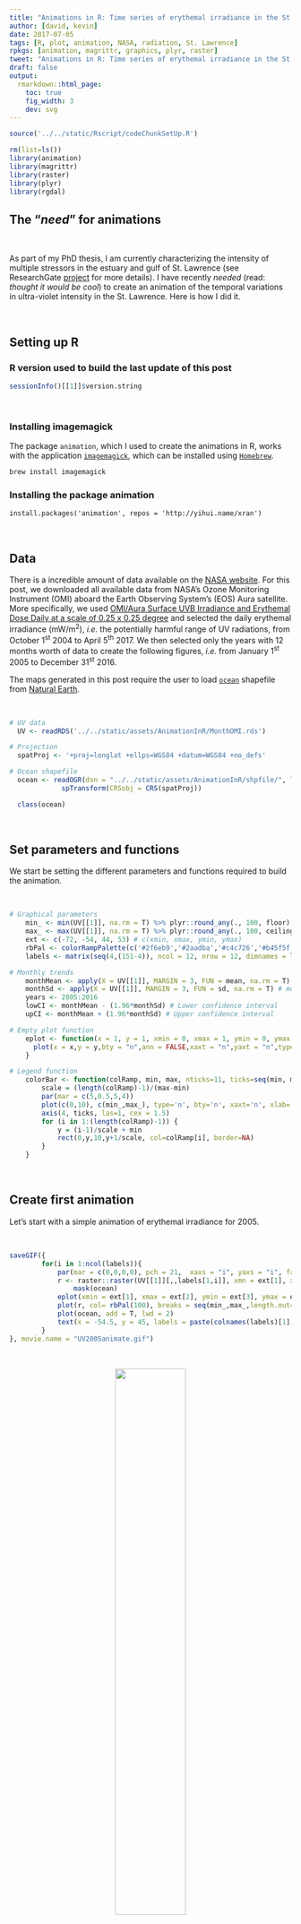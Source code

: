 ```yaml
---
title: "Animations in R: Time series of erythemal irradiance in the St. Lawrence"
author: [david, kevin]
date: 2017-07-05
tags: [R, plot, animation, NASA, radiation, St. Lawrence]
rpkgs: [animation, magrittr, graphics, plyr, raster]
tweet: "Animations in R: Time series of erythemal irradiance in the St. Lawrence"
draft: false
output:
  rmarkdown::html_page:
    toc: true
    fig_width: 3
    dev: svg
---
```



```r
source('../../static/Rscript/codeChunkSetUp.R')
```


```r
rm(list=ls())
library(animation)
library(magrittr)
library(raster)
library(plyr)
library(rgdal)
```


## The "*need*" for animations

<br/>

As part of my PhD thesis, I am currently characterizing the intensity of multiple stressors in the estuary and gulf of St. Lawrence (see ResearchGate [project](https://www.researchgate.net/project/Evaluating-the-cumulative-impacts-of-human-activities-on-the-structure-and-function-the-trophic-network-of-the-estuary-and-gulf-of-StLawrence) for more details). I have recently *needed* (read: *thought it would be cool*) to create an animation of the temporal variations in ultra-violet intensity in the St. Lawrence. Here is how I did it.

<br/>

## Setting up R

### R version used to build the last update of this post

```r
sessionInfo()[[1]]$version.string
```

<br/>

### Installing imagemagick

The package `animation`, which I used to create the animations in R, works with the application [`imagemagick`](https://www.imagemagick.org/script/index.php), which can be installed using [`Homebrew`](https://brew.sh/).

```bash
brew install imagemagick
```


### Installing the package animation

`install.packages('animation', repos = 'http://yihui.name/xran')`

<br/>

## Data

There is a incredible amount of data available on the [NASA website](https://disc.gsfc.nasa.gov/uui/datasets?keywords=%22Aura%20OMI%22). For this post, we downloaded all available data from NASA's Ozone Monitoring Instrument (OMI) aboard the Earth Observing System's (EOS) Aura satellite. More specifically, we used [OMI/Aura Surface UVB Irradiance and Erythemal Dose Daily at a scale of 0.25 x 0.25 degree](https://disc.gsfc.nasa.gov/uui/datasets/OMUVBG_V003/summary?keywords=%22Aura%20OMI%22) and selected the daily erythemal irradiance (mW/m<sup>2</sup>), *i.e.* the potentially harmful range of UV radiations, from October 1<sup>st</sup> 2004 to April 5<sup>th</sup> 2017. We then selected only the years with 12 months worth of data to create the following figures, *i.e.* from January 1<sup>st</sup> 2005 to December 31<sup>st</sup> 2016.
<!-- The resulting dataset is available here in the [letiR github page](https://github.com/letiR/letir.github.io/blob/master/assets/AnimationInR/MonthOMI.rds). -->

The maps generated in this post require the user to load [`ocean`](http://www.naturalearthdata.com/http//www.naturalearthdata.com/download/10m/physical/ne_10m_ocean.zip) shapefile from [Natural Earth](http://www.naturalearthdata.com/).

<br/>

```r
# UV data
  UV <- readRDS('../../static/assets/AnimationInR/MonthOMI.rds')

# Projection
  spatProj <- '+proj=longlat +ellps=WGS84 +datum=WGS84 +no_defs'

# Ocean shapefile
  ocean <- readOGR(dsn = "../../static/assets/AnimationInR/shpfile/", layer = "ne_10m_ocean") %>%
             spTransform(CRSobj = CRS(spatProj))

  class(ocean)
```


<br/>

## Set parameters and functions

We start be setting the different parameters and functions required to build the animation.

<br/>

```r
# Graphical parameters
    min_ <- min(UV[[1]], na.rm = T) %>% plyr::round_any(., 100, floor) # Minimum values in UV dataset
    max_ <- max(UV[[1]], na.rm = T) %>% plyr::round_any(., 100, ceiling) # Minimum values in UV dataset
    ext <- c(-72, -54, 44, 53) # c(xmin, xmax, ymin, ymax)
    rbPal <- colorRampPalette(c('#2f6eb9','#2aadba','#c4c726','#b45f5f')) # color palette
    labels <- matrix(seq(4,(151-4)), ncol = 12, nrow = 12, dimnames = list(2005:2016, month.abb), byrow = T)  # Select only full years (start: 2004/10; end: 2017/04)

# Monthly trends
    monthMean <- apply(X = UV[[1]], MARGIN = 3, FUN = mean, na.rm = T) # monthly mean
    monthSd <- apply(X = UV[[1]], MARGIN = 3, FUN = sd, na.rm = T) # monthly sd
    years <- 2005:2016
    lowCI <- monthMean - (1.96*monthSd) # Lower confidence interval
    upCI <- monthMean + (1.96*monthSd) # Upper confidence interval

# Empty plot function
    eplot <- function(x = 1, y = 1, xmin = 0, xmax = 1, ymin = 0, ymax = 1) {
      plot(x = x,y = y,bty = "n",ann = FALSE,xaxt = "n",yaxt = "n",type = "n",bg = 'grey',ylim = c(ymin,ymax),xlim = c(xmin,xmax))
    }

# Legend function
    colorBar <- function(colRamp, min, max, nticks=11, ticks=seq(min, max, len=nticks)) {
        scale = (length(colRamp)-1)/(max-min)
        par(mar = c(5,0.5,5,4))
        plot(c(0,10), c(min_,max_), type='n', bty='n', xaxt='n', xlab='', yaxt='n', ylab='')
        axis(4, ticks, las=1, cex = 1.5)
        for (i in 1:(length(colRamp)-1)) {
            y = (i-1)/scale + min
            rect(0,y,10,y+1/scale, col=colRamp[i], border=NA)
        }
    }
```

<br/>

## Create first animation

Let's start with a simple animation of erythemal irradiance for 2005.

<br/>

```r
saveGIF({
        for(i in 1:ncol(labels)){
            par(mar = c(0,0,0,0), pch = 21,  xaxs = "i", yaxs = "i", family = "serif")
            r <- raster::raster(UV[[1]][,,labels[1,i]], xmn = ext[1], xmx = ext[2], ymn = ext[3], ymx = ext[4], crs = spatProj) %>%
                mask(ocean)
            eplot(xmin = ext[1], xmax = ext[2], ymin = ext[3], ymax = ext[4])
            plot(r, col= rbPal(100), breaks = seq(min_,max_,length.out=100), legend = F, add = T)
            plot(ocean, add = T, lwd = 2)
            text(x = -54.5, y = 45, labels = paste(colnames(labels)[1], rownames(labels)[i]), adj = 1, cex = 1.5)
        }
}, movie.name = "UV2005animate.gif")
```

<br/>

<center>![](/img/UV2005animate.gif){width=50%}</center>

<br/>

## Create complex animation

Now let's make a more informative and complex animation that allows to visualize monthly erythemal irradiance through the years as well as annual trends.

<br/>

```r
ani.options(ani.height = 720, ani.width = 720)
saveGIF({
    for(i in 1:nrow(labels)) {
        #layout
            mat <- matrix(c(13:15,1:3,16:18,4:6,19:21,7:9,22:24,10:12), ncol = 3, nrow = 8, byrow = T) %>%
                    cbind(c(0,0,25,25,25,25,0,0)) %>%
                    rbind(26, .)
            layout(mat, widths = c(3,3,3,1.25), heights = c(1,rep(c(2,3),4)))

        # Rasters
            for(j in 1:ncol(labels)) {
                par(pch = 21,  xaxs = "i", yaxs = "i", family = "serif", mar = c(0,0,0,0))
                r <- raster::raster(UV[[1]][,,labels[i,j]], xmn = ext[1], xmx = ext[2], ymn = ext[3], ymx = ext[4], crs = spatProj) %>%
                     mask(ocean)
                eplot(xmin = ext[1], xmax = ext[2], ymin = ext[3], ymax = ext[4])
                image(r, col= rbPal(100), breaks = seq(0,max_,length.out=101), legend = F, add = T)
                plot(ocean, add = T)
                text(x = -54.5, y = 45, labels = paste(colnames(labels)[j], rownames(labels)[i]), adj = 1, cex = 1.5)
            }

        # Plot trends
            for(j in 1:ncol(labels)) {
                temporal <- data.frame(years = years[1:i], monthMean = monthMean[labels[1:i,j]], lowCI = lowCI[labels[1:i,j]], upCI = upCI[labels[1:i,j]]) %>%
                            na.omit()
                polyY <- c(temporal$upCI, rev(temporal$lowCI)) # Y coordinates for confidence interval polygon
                polyX <- c(temporal$years, rev(temporal$years)) # X coordinates for confidence interval polygon   

                par(mar = c(0,3,1,1), family = "serif")
                eplot(xmin = 2005, xmax = 2016, ymin = 0, ymax = max(upCI))
                polygon(polyX, polyY, border = 'transparent', col = "#d9e5f4")
                lines(temporal$monthMean ~ temporal$years, lwd = 0.5, col = '#0057bb')
                axis(side = 2, at = seq(0, plyr::round_any(max(upCI), 1000, ceiling), by = 2500), las = 1, pos = 2004.75, cex =  1.5)
            }

        # Plot legend
            colorBar(rbPal(101), min = 0, max = max_)

        # Graph title
            par(mar = c(0,0,0,0))
            eplot(xmin = 0, xmax = 10, ymin = 0, ymax = 10)
            text(x = 5, y = 5, labels = bquote("Erythemal UV Irradiance (mW/m" ^2 *")"), cex = 2)

    }
}, movie.name = "UVanimate.gif")
```

<br/>

![](/img/UVanimate.gif){width=95%}

<br/>

## Concluding remarks

As you can see, it is quite straightforward to create powerful and informative animations in R.
